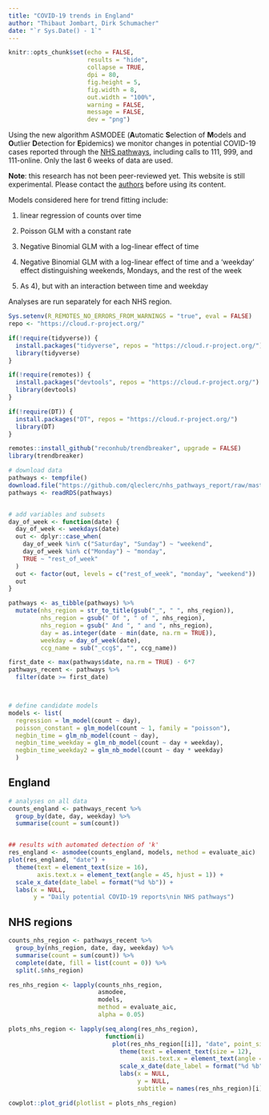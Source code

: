 ```yaml
---
title: "COVID-19 trends in England"
author: "Thibaut Jombart, Dirk Schumacher"
date: "`r Sys.Date() - 1`"
---
```


```r
knitr::opts_chunk$set(echo = FALSE,
                      results = "hide",
                      collapse = TRUE,
                      dpi = 80,
                      fig.height = 5,
                      fig.width = 8,
                      out.width = "100%",
                      warning = FALSE,
                      message = FALSE,
                      dev = "png")
```

Using the new algorithm ASMODEE (**A**utomatic **S**election of **M**odels and
**O**utlier **D**etection for **E**pidemics) we monitor changes in potential
COVID-19 cases reported through the [NHS
pathways](https://digital.nhs.uk/dashboards/nhs-pathways), including calls to
111, 999, and 111-online. Only the last 6 weeks of data are used.

**Note**: this research has not been peer-reviewed yet. This website is still
experimental. Please contact the <a
href="mailto:thibautjombart@gmail.com">authors</a> before using its content.


Models considered here for trend fitting include:

1. linear regression of counts over time

2. Poisson GLM with a constant rate

3. Negative Binomial GLM with a log-linear effect of time

4. Negative Binomial GLM with a log-linear effect of time and a 'weekday' effect
distinguishing weekends, Mondays, and the rest of the week

5. As 4), but with an interaction between time and weekday


Analyses are run separately for each NHS region.

```r

Sys.setenv(R_REMOTES_NO_ERRORS_FROM_WARNINGS = "true", eval = FALSE)
repo <- "https://cloud.r-project.org/"

if(!require(tidyverse)) {
  install.packages("tidyverse", repos = "https://cloud.r-project.org/")
  library(tidyverse)
}

if(!require(remotes)) {
  install.packages("devtools", repos = "https://cloud.r-project.org/")
  library(devtools)
}

if(!require(DT)) {
  install.packages("DT", repos = "https://cloud.r-project.org/")
  library(DT)
}

remotes::install_github("reconhub/trendbreaker", upgrade = FALSE)
library(trendbreaker)

```



```r

# download data
pathways <- tempfile()
download.file("https://github.com/qleclerc/nhs_pathways_report/raw/master/data/rds/pathways_latest.rds", pathways)
pathways <- readRDS(pathways)


# add variables and subsets
day_of_week <- function(date) {
  day_of_week <- weekdays(date)
  out <- dplyr::case_when(
    day_of_week %in% c("Saturday", "Sunday") ~ "weekend",
    day_of_week %in% c("Monday") ~ "monday",
    TRUE ~ "rest_of_week"
  )
  out <- factor(out, levels = c("rest_of_week", "monday", "weekend"))
  out
}

pathways <- as_tibble(pathways) %>%
  mutate(nhs_region = str_to_title(gsub("_", " ", nhs_region)),
         nhs_region = gsub(" Of ", " of ", nhs_region),
         nhs_region = gsub(" And ", " and ", nhs_region),
         day = as.integer(date - min(date, na.rm = TRUE)),
         weekday = day_of_week(date),
         ccg_name = sub("_ccg$", "", ccg_name))

first_date <- max(pathways$date, na.rm = TRUE) - 6*7
pathways_recent <- pathways %>%
  filter(date >= first_date)



# define candidate models
models <- list(
  regression = lm_model(count ~ day),
  poisson_constant = glm_model(count ~ 1, family = "poisson"),
  negbin_time = glm_nb_model(count ~ day),
  negbin_time_weekday = glm_nb_model(count ~ day + weekday),
  negbin_time_weekday2 = glm_nb_model(count ~ day * weekday)
  )


```



## England

```r

# analyses on all data
counts_england <- pathways_recent %>%
  group_by(date, day, weekday) %>%
  summarise(count = sum(count))


## results with automated detection of 'k'
res_england <- asmodee(counts_england, models, method = evaluate_aic)
plot(res_england, "date") +
  theme(text = element_text(size = 16),
        axis.text.x = element_text(angle = 45, hjust = 1)) +
  scale_x_date(date_label = format("%d %b")) +
  labs(x = NULL,
       y = "Daily potential COVID-19 reports\nin NHS pathways")

```



## NHS regions

```r

counts_nhs_region <- pathways_recent %>%
  group_by(nhs_region, date, day, weekday) %>%
  summarise(count = sum(count)) %>%
  complete(date, fill = list(count = 0)) %>% 
  split(.$nhs_region)

res_nhs_region <- lapply(counts_nhs_region,
                         asmodee,
                         models,
                         method = evaluate_aic,
                         alpha = 0.05)

plots_nhs_region <- lapply(seq_along(res_nhs_region),
                           function(i)
                             plot(res_nhs_region[[i]], "date", point_size = 1, guide = FALSE) +
                               theme(text = element_text(size = 12),
                                     axis.text.x = element_text(angle = 45, hjust = 1)) +
                               scale_x_date(date_label = format("%d %b")) +
                               labs(x = NULL,
                                    y = NULL,
                                    subtitle = names(res_nhs_region)[i]))

cowplot::plot_grid(plotlist = plots_nhs_region)

```

